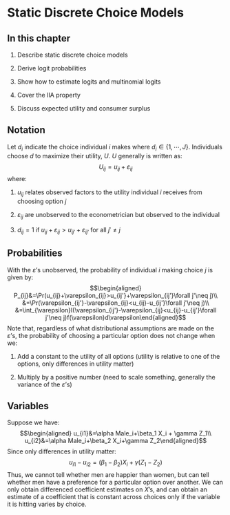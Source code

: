 # Static Discrete Choice Models

## In this chapter

1.  Describe static discrete choice models

2.  Derive logit probabilities

3.  Show how to estimate logits and multinomial logits

4.  Cover the IIA property

5.  Discuss expected utility and consumer surplus

## Notation

Let $d_i$ indicate the choice individual $i$ makes where
$d_i\in\{1,\cdots, J\}$. Individuals choose $d$ to maximize their
utility, $U$. $U$ generally is written as:
$$U_{ij}=u_{ij}+\varepsilon_{ij}$$ where:

1.  $u_{ij}$ relates observed factors to the utility individual $i$
    receives from choosing option $j$

2.  $\varepsilon_{ij}$ are unobserved to the econometrician but observed
    to the individual

3.  $d_{ij}=1$ if $u_{ij}+\varepsilon_{ij}>u_{ij'}+\varepsilon_{ij'}$
    for all $j'\neq j$

## Probabilities

With the $\varepsilon$'s unobserved, the probability of individual $i$
making choice $j$ is given by: $$\begin{aligned}
P_{ij}&=\Pr(u_{ij}+\varepsilon_{ij}>u_{ij'}+\varepsilon_{ij'}\forall j'\neq j)\\
&=\Pr(\varepsilon_{ij'}-\varepsilon_{ij}<u_{ij}-u_{ij'}\forall j'\neq j)\\
&=\int_{\varepsilon}I(\varepsilon_{ij'}-\varepsilon_{ij}<u_{ij}-u_{ij'}\forall j'\neq j)f(\varepsilon)d\varepsilon\end{aligned}$$
Note that, regardless of what distributional assumptions are made on the
$\varepsilon$'s, the probability of choosing a particular option does
not change when we:

1.  Add a constant to the utility of all options (utility is relative to
    one of the options, only differences in utility matter)

2.  Multiply by a positive number (need to scale something, generally
    the variance of the $\varepsilon$'s)

## Variables

Suppose we have: $$\begin{aligned}
u_{i1}&=\alpha Male_i+\beta_1 X_i + \gamma Z_1\\
u_{i2}&=\alpha Male_i+\beta_2 X_i+\gamma Z_2\end{aligned}$$ Since only
differences in utility matter:
$$u_{i1}-u_{i2}=(\beta_1-\beta_2)X_i+\gamma (Z_1-Z_2)$$ Thus, we cannot
tell whether men are happier than women, but can tell whether men have a
preference for a particular option over another. We can only obtain
differenced coefficient estimates on $X$'s, and can obtain an estimate
of a coefficient that is constant across choices only if the variable it
is hitting varies by choice.

[^1]: Based on Lecture Notes by Peter Arcidiacono